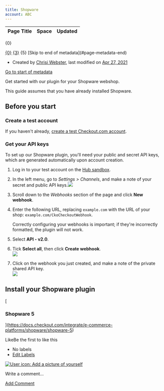```yaml
---
title: Shopware
account: ABC
---
```


<table class="aui"> <thead> <tr class="header"> <th class="search-result-title">Page Title</th> <th class="search-result-space">Space</th> <th class="search-result-date">Updated</th> </tr> </thead> </table> <p class="search-result-count">{0}</p> <tr class="search-result"> <td class="search-result-title"><a href="{1}" class="content-type-{2}"><span>{0}</span></a></td> <td class="search-result-space"><a class="space" href="/display/{4}/" title="{3}">{3}</a></td> <td class="search-result-date"><span class="date" title="{6}">{5}</span></td> </tr> [Skip to end of metadata](#page-metadata-end)

*   Created by [Chrisi Webster](    /display/~chrisiwebster
    ), last modified on [Apr 27, 2021](/pages/diffpagesbyversion.action?pageId=23003631&selectedPageVersions=9&selectedPageVersions=10 "Show changes")

[Go to start of metadata](#page-metadata-start)

Get started with our plugin for your Shopware webshop.

This guide assumes that you have already installed Shopware.

Before you start
----------------

### Create a test account

If you haven't already, [create a test Checkout.com account](https://www.checkout.com/get-test-account).

### Get your API keys 

To set up our Shopware plugin, you'll need your public and secret API keys, which are generated automatically upon account creation.

1.  Log in to your test account on the [Hub sandbox](https://sandbox.checkout.com/).
2.  In the left menu, go to _Settings > Channels_, and make a note of your secret and public API keys.![](/download/attachments/23003631/channel_settings.png?version=1&modificationDate=1618242727818&api=v2)
3.  Scroll down to the _Webhooks_ section of the page and click **New webhook**.
4.  Enter the following URL, replacing `example.com` with the URL of your shop: `example.com/CkoCheckoutWebhook`.
    
    Correctly configuring your webhooks is important; if they're incorrectly formatted, the plugin will not work.
    
5.  Select **API - v2.0**.
6.  Tick **Select all**, then click **Create webhook**.  
    ![](/download/attachments/23003631/Screenshot%202021-04-27%20at%2016.24.29.png?version=1&modificationDate=1619537147043&api=v2)
7.  Click on the webhook you just created, and make a note of the private shared API key.  
    ![](/download/attachments/23003631/Screenshot%202021-04-27%20at%2016.25.14.png?version=1&modificationDate=1619537164126&api=v2)

Install your Shopware plugin
----------------------------

[

### Shopware 5



](https://docs.checkout.com/integrate/e-commerce-platforms/shopware/shopware-5)

LikeBe the first to like this

*   No labels
*   [Edit Labels](# "Edit Labels (Type 'l')")

[![User icon: Add a picture of yourself](/s/en_GB/7901/abf7b35644d5a5d1d7e4b0969a83e8eb2b569fb5/_/images/icons/profilepics/add_profile_pic.svg)](/users/profile/editmyprofilepicture.action)

Write a comment…

[Add Comment](/display/DOCS/Shopware?showComments=true&showCommentArea=true#addcomment)